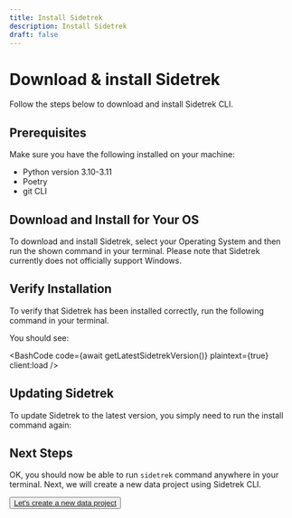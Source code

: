 ```yaml
---
title: Install Sidetrek
description: Install Sidetrek
draft: false
---
```


# Download & install Sidetrek

<SubH1>Follow the steps below to download and install Sidetrek CLI.</SubH1>

## Prerequisites

Make sure you have the following installed on your machine:
- Python version 3.10-3.11
- Poetry
- git CLI

## Download and Install for Your OS

To download and install Sidetrek, select your Operating System and then run the shown command in your terminal. Please note that Sidetrek currently does not officially support Windows.

<DownloadSidetrekTabs client:load />

## Verify Installation

To verify that Sidetrek has been installed correctly, run the following command in your terminal.

<BashCode code="sidetrek --version" client:load />

You should see: 

<BashCode code={await getLatestSidetrekVersion()} plaintext={true} client:load />

## Updating Sidetrek

To update Sidetrek to the latest version, you simply need to run the install command again:

<DownloadSidetrekTabs client:load />

## Next Steps

OK, you should now be able to run `sidetrek` command anywhere in your terminal. Next, we will create a new data project using Sidetrek CLI.

<Button><a href="/get-started/step-2-initialize-your-project">Let's create a new data project</a></Button>
```
